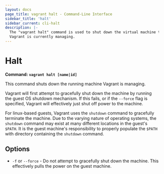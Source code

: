 ```yaml
---
layout: docs
page_title: vagrant halt - Command-Line Interface
sidebar_title: 'halt'
sidebar_current: cli-halt
description: |-
  The "vagrant halt" command is used to shut down the virtual machine that
  Vagrant is currently managing.
---
```


# Halt

**Command: `vagrant halt [name|id]`**

This command shuts down the running machine Vagrant is managing.

Vagrant will first attempt to gracefully shut down the machine by running
the guest OS shutdown mechanism. If this fails, or if the `--force` flag is
specified, Vagrant will effectively just shut off power to the machine.

For linux-based guests, Vagrant uses the `shutdown` command to gracefully
terminate the machine. Due to the varying nature of operating systems, the
`shutdown` command may exist at many different locations in the guest's `$PATH`.
It is the guest machine's responsibility to properly populate the `$PATH` with
directory containing the `shutdown` command.

## Options

- `-f` or `--force` - Do not attempt to gracefully shut down the machine.
  This effectively pulls the power on the guest machine.
